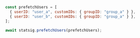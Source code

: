 ```jsx
const prefetchUsers = [
  { userID: "user_a", customIDs: { groupID: "group_a" } },
  { userID: "user_b", customIDs: { groupID: "group_a" } },
];

await statsig.prefetchUsers(prefetchUsers);
```
